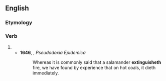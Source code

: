 ==English==

===Etymology===
{{suffix|en|extinguish|eth}}

===Verb===
{{head|en|verb form}}

# {{en-archaic third-person singular of|extinguish}}
#* '''1646''', {{w|Thomas Browne}}, ''Pseudodoxia Epidemica''
#*: Whereas it is commonly said that a salamander '''extinguisheth''' fire, we have found by experience that on hot coals, it dieth immediately.